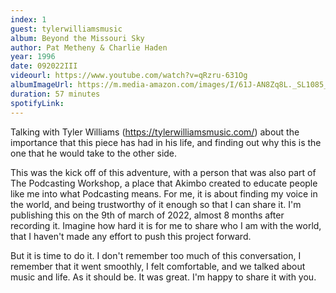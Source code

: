 ```yaml
---
index: 1
guest: tylerwilliamsmusic
album: Beyond the Missouri Sky
author: Pat Metheny & Charlie Haden
year: 1996
date: 092022III
videourl: https://www.youtube.com/watch?v=qRzru-631Og
albumImageUrl: https://m.media-amazon.com/images/I/61J-AN8Zq8L._SL1085_.jpg
duration: 57 minutes
spotifyLink:
---
```


Talking with Tyler Williams (https://tylerwilliamsmusic.com/) about the importance that this piece has had in his life, and finding out why this is the one that he would take to the other side.

This was the kick off of this adventure, with a person that was also part of The Podcasting Workshop, a place that Akimbo created to educate people like me into what Podcasting means. For me, it is about finding my voice in the world, and being trustworthy of it enough so that I can share it. I'm publishing this on the 9th of march of 2022, almost 8 months after recording it. Imagine how hard it is for me to share who I am with the world, that I haven't made any effort to push this project forward.

But it is time to do it. I don't remember too much of this conversation, I remember that it went smoothly, I felt comfortable, and we talked about music and life. As it should be. It was great. I'm happy to share it with you.
